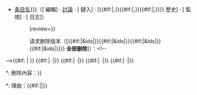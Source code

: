 <includeonly><div class="plainlinks">
* [[{{{article|条目名}}}]]（[{{fullurl:{{{article}}}|action=edit}} 編輯] · [[{{TALKPAGENAME:{{{article}}}}}|討論]] · [{{fullurl:Special:Whatlinkshere/{{{article}}}|limit=999}} 鏈入] · [{{fullurl:{{{article}}}|action=history&hilight={{{id1}}}{{#if:{{{id2|}}}|,{{{id2}}}}}{{#if:{{{id3|}}}|,{{{id3}}}}}{{#if:{{{id4|}}}|,{{{id4}}}}}{{#if:{{{id5|}}}|,{{{id5}}}}}}} 歷史] · [{{fullurl:{{{article}}}|action=watch}} 監視] · [{{fullurl:Special:Log|page={{urlencode:{{{article|}}}}}}} 日志]）
*: {{donestatus|{{#if:{{{status|}}}|{{{status}}}|处理中}}|review={{{review|}}}}}
*: 请求删除版本（[{{fullurl:{{{article|条目名}}}|action=historysubmit&revisiondelete=1{{#if:{{{id1|}}}|&ids{{urlencode:[{{{id1}}}]=1}}|}}{{#if:{{{id2|}}}|&ids{{urlencode:[{{{id2}}}]=1}}|}}{{#if:{{{id3|}}}|&ids{{urlencode:[{{{id3}}}]=1}}|}}{{#if:{{{id4|}}}|&ids{{urlencode:[{{{id4}}}]=1}}|}}{{#if:{{{id5|}}}|&ids{{urlencode:[{{{id5}}}]=1}}|}}}} '''全部删除''']）：<!--
-->{{#if: {{{id1|}}} |
{{ar-rev|{{{article|}}}|{{{id1}}}}}
}}<!--
-->{{#if:{{{id2|}}}|
·{{ar-rev|{{{article|}}}|{{{id2}}}}}|}}<!--
-->{{#if:{{{id3|}}}|
·{{ar-rev|{{{article|}}}|{{{id3}}}}}|}}<!--
-->{{#if:{{{id4|}}}|
·{{ar-rev|{{{article|}}}|{{{id4}}}}}|}}<!--
-->{{#if:{{{id5|}}}|
·{{ar-rev|{{{article|}}}|{{{id5}}}}}|}}
*: 刪除內容：{{{set|{{red|'''请提供所要刪除的內容（編輯內容/編輯者/編輯摘要，可選多於一個）'''}}}}}
*: 理由：{{#if:{{{reason|}}}|{{revdel/core|{{{reason|}}}}}|{{red|'''请提供理由'''}}}}
</div></includeonly><noinclude>
{{doc}}